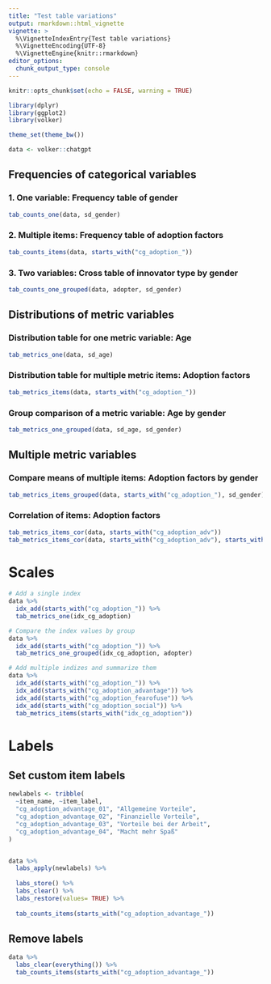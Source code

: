 ---
title: "Test table variations"
output: rmarkdown::html_vignette
vignette: >
  %\VignetteIndexEntry{Test table variations}
  %\VignetteEncoding{UTF-8}
  %\VignetteEngine{knitr::rmarkdown}
editor_options: 
  chunk_output_type: console
---

```{r include=FALSE}
knitr::opts_chunk$set(echo = FALSE, warning = TRUE)

library(dplyr)
library(ggplot2)
library(volker)

theme_set(theme_bw())

data <- volker::chatgpt

```

## Frequencies of categorical variables

### 1. One variable: Frequency table of gender
```{r}
tab_counts_one(data, sd_gender)
```

### 2. Multiple items: Frequency table of adoption factors
```{r}
tab_counts_items(data, starts_with("cg_adoption_"))
```


### 3. Two variables: Cross table of innovator type by gender

```{r}
tab_counts_one_grouped(data, adopter, sd_gender)
```

## Distributions of metric variables

### Distribution table for one metric variable: Age
```{r}
tab_metrics_one(data, sd_age)
```

### Distribution table for multiple metric items: Adoption factors
```{r}
tab_metrics_items(data, starts_with("cg_adoption_"))
```


### Group comparison of a metric variable: Age by gender

```{r}
tab_metrics_one_grouped(data, sd_age, sd_gender)
```

## Multiple metric variables

### Compare means of multiple items: Adoption factors by gender
```{r}
tab_metrics_items_grouped(data, starts_with("cg_adoption_"), sd_gender)
```

### Correlation of items: Adoption factors
```{r}
tab_metrics_items_cor(data, starts_with("cg_adoption_adv"))
tab_metrics_items_cor(data, starts_with("cg_adoption_adv"), starts_with("use_"))
```

# Scales

```{r}
# Add a single index
data %>%
  idx_add(starts_with("cg_adoption_")) %>%
  tab_metrics_one(idx_cg_adoption)

# Compare the index values by group
data %>%
  idx_add(starts_with("cg_adoption_")) %>%
  tab_metrics_one_grouped(idx_cg_adoption, adopter)
```


```{r}
# Add multiple indizes and summarize them
data %>%
  idx_add(starts_with("cg_adoption_")) %>%
  idx_add(starts_with("cg_adoption_advantage")) %>%
  idx_add(starts_with("cg_adoption_fearofuse")) %>%
  idx_add(starts_with("cg_adoption_social")) %>%
  tab_metrics_items(starts_with("idx_cg_adoption"))
```

# Labels
## Set custom item labels

```{r}
newlabels <- tribble(
  ~item_name, ~item_label,
  "cg_adoption_advantage_01", "Allgemeine Vorteile",
  "cg_adoption_advantage_02", "Finanzielle Vorteile",
  "cg_adoption_advantage_03", "Vorteile bei der Arbeit",
  "cg_adoption_advantage_04", "Macht mehr Spaß"
)


data %>%
  labs_apply(newlabels) %>%
  
  labs_store() %>% 
  labs_clear() %>% 
  labs_restore(values= TRUE) %>% 
  
  tab_counts_items(starts_with("cg_adoption_advantage_"))

```

## Remove labels

```{r}
data %>%
  labs_clear(everything()) %>%
  tab_counts_items(starts_with("cg_adoption_advantage_"))
```

